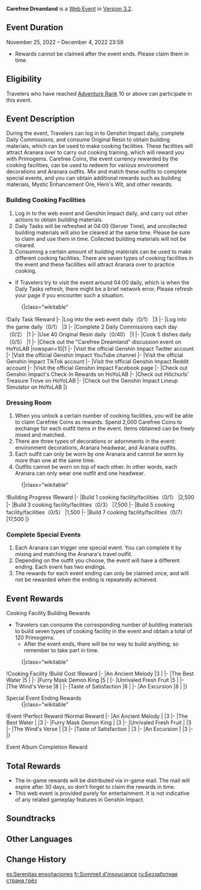 {{Event Tabs}}
{{Event
|name              = Carefree Dreamland
|image             = Carefree Dreamland.png
|type              = Web
|group             = <!--Flagship/Login/Submission-->
|time_known        = yes
|time_start        = 2022-11-25 12:00:00
|time_start_offset = GMT+8
|time_end          = 2022-12-04 23:59:59
|time_end_offset   = GMT+8
|link              = https://twitter.com/GenshinImpact/status/1595983118753665024
|linkname          = Official Announcement
|link2             = https://act.hoyoverse.com/ys/event/e20221125aranara/index.html
|link2name         = Event Page
}}
'''Carefree Dreamland''' is a [[Web Event]] in [[Version 3.2]].

==Event Duration==
November 25, 2022 – December 4, 2022 23:59
* Rewards cannot be claimed after the event ends. Please claim them in time.

==Eligibility==
Travelers who have reached [[Adventure Rank]] 10 or above can participate in this event.

==Event Description==
During the event, Travelers can log in to Genshin Impact daily, complete Daily Commissions, and consume Original Resin to obtain building materials, which can be used to make cooking facilities. These facilities will attract Aranara over to carry out cooking training, which will reward you with Primogems. Carefree Coins, the event currency rewarded by the cooking facilities, can be used to redeem for various environment decorations and Aranara outfits. Mix and match these outfits to complete special events, and you can obtain additional rewards such as building materials, Mystic Enhancement Ore, Hero's Wit, and other rewards.

===Building Cooking Facilities===
# Log in to the web event and Genshin Impact daily, and carry out other actions to obtain building materials.
# Daily Tasks will be refreshed at 04:00 (Server Time), and uncollected building materials will also be cleared at the same time. Please be sure to claim and use them in time. Collected building materials will not be cleared.
# Consuming a certain amount of building materials can be used to make different cooking facilities. There are seven types of cooking facilities in the event and these facilities will attract Aranara over to practice cooking.
*If Travelers try to visit the event around 04:00 daily, which is when the Daily Tasks refresh, there might be a brief network error. Please refresh your page if you encounter such a situation.
:{|class="wikitable"
!Daily Task
!Reward
|-
|Log into the web event daily（0/1）
|3 {{Icon|CD Building Material}}
|-
|Log into the game daily（0/1）
|3 {{Icon|CD Building Material}}
|-
|Complete 2 Daily Commissions each day（0/2）
|1 {{Icon|CD Building Material}}
|-
|Use 40 Original Resin daily（0/40）
|1 {{Icon|CD Building Material}}
|-
|Cook 5 dishes daily（0/5）
|1 {{Icon|CD Building Material}}
|-
|Check out the "Carefree Dreamland" discussion event on HoYoLAB
|rowspan=10|1 {{Icon|CD Building Material}}
|-
|Visit the official Genshin Impact Twitter account
|-
|Visit the official Genshin Impact YouTube channel
|-
|Visit the official Genshin Impact TikTok account
|-
|Visit the official Genshin Impact Reddit account
|-
|Visit the official Genshin Impact Facebook page
|-
|Check out Genshin Impact's Check-In Rewards on HoYoLAB
|-
|Check out Hilichurls' Treasure Trove on HoYoLAB
|-
|Check out the Genshin Impact Lineup Simulator on HoYoLAB
|}

===Dressing Room===
# When you unlock a certain number of cooking facilities, you will be able to claim Carefree Coins as rewards. Spend 2,000 Carefree Coins to exchange for each outfit items in the event. Items obtained can be freely mixed and matched.
# There are three types of decorations or adornments in the event: environment decorations, Aranara headwear, and Aranara outfits.
# Each outfit can only be worn by one Aranara and cannot be worn by more than one at the same time.
# Outfits cannot be worn on top of each other. In other words, each Aranara can only wear one outfit and one headwear.
:{|class="wikitable"
!Building Progress
!Reward
|-
|Build 1 cooking facility/facilities（0/1）
|2,500 {{Icon|CD Carefree Coin}}
|-
|Build 3 cooking facility/facilities（0/3）
|7,500 {{Icon|CD Carefree Coin}}
|-
|Build 5 cooking facility/facilities（0/5）
|1,500 {{Icon|CD Carefree Coin}}
|-
|Build 7 cooking facility/facilities（0/7）
|17,500 {{Icon|CD Carefree Coin}}
|}

===Complete Special Events===
# Each Aranara can trigger one special event. You can complete it by mixing and matching the Aranara's travel outfit.
# Depending on the outfit you choose, the event will have a different ending. Each event has two endings.
# The rewards for each event ending can only be claimed once, and will not be rewarded when the ending is repeatedly achieved.

==Event Rewards==
;Cooking Facility Building Rewards
* Travelers can consume the corresponding number of building materials to build seven types of cooking facility in the event and obtain a total of 120 Primogems.
** After the event ends, there will be no way to build anything, so remember to take part in time.
:{|class="wikitable"
!Cooking Facility
!Build Cost
!Reward
|-
|An Ancient Melody
|3 {{Icon|CD Building Material|30}}
|{{Card|Primogem|15}}
|-
|The Best Water
|5 {{Icon|CD Building Material|30}}
|{{Card|Primogem|15}}
|-
|Furry Mask Demon King
|5 {{Icon|CD Building Material|30}}
|{{Card|Primogem|15}}
|-
|Unrivaled Fresh Fruit
|5 {{Icon|CD Building Material|30}}
|{{Card|Primogem|15}}
|-
|The Wind's Verse
|8 {{Icon|CD Building Material|30}}
|{{Card|Primogem|20}}
|-
|Taste of Satisfaction
|8 {{Icon|CD Building Material|30}}
|{{Card|Primogem|20}}
|-
|An Excursion
|8 {{Icon|CD Building Material|30}}
|{{Card|Primogem|20}}
|}

;Special Event Ending Rewards
:{|class="wikitable"
!Event
!Perfect Reward
!Normal Reward
|-
|An Ancient Melody
|{{Card|Hero's Wit|1}}
|3 {{Icon|CD Building Material|30}}
|-
|The Best Water
|{{Card|Mora|15,000}}
|3 {{Icon|CD Building Material|30}}
|-
|Furry Mask Demon King
|{{Card|Mystic Enhancement Ore|3}}
|3 {{Icon|CD Building Material|30}}
|-
|Unrivaled Fresh Fruit
|{{Card|Hero's Wit|3}}
|3 {{Icon|CD Building Material|30}}
|-
|The Wind's Verse
|{{Card|Mora|25,000}}
|3 {{Icon|CD Building Material|30}}
|-
|Taste of Satisfaction
|{{Card|Mystic Enhancement Ore|5}}
|3 {{Icon|CD Building Material|30}}
|-
|An Excursion
|{{Card|Hero's Wit|5}}
|3 {{Icon|CD Building Material|30}}
|-
|}

;Event Album Completion Reward
{{Card|Mora|10,000}}

==Total Rewards==
{{Event Rewards
|Primogem = 120
|Mora = 50,000
|Hero's Wit = 9
|Mystic Enhancement Ore = 8
|sort = Primogem,Mora,Hero's Wit,Mystic Enhancement Ore
}}
* The in-game rewards will be distributed via in-game mail. The mail will expire after 30 days, so don't forget to claim the rewards in time.
* This web event is provided purely for entertainment. It is not indicative of any related gameplay features in Genshin Impact.

==Soundtracks==
{{Soundtracks by Category Table|type=eventgameplay}}

==Other Languages==
{{Other Languages
|en      = Carefree Dreamland
|zhs     = 无忧梦乡
|zhs_rm  = Wúyōu Mèngxiāng
|zht     = 無憂夢鄉
|zht_rm  = Wúyōu Mèngxiāng
|zh_tl   = Worry-Free Dreamland
|ja      = ウツァヴの夢
|ja_rm   = Utsavu no Yume
|ja_tl   = Dream of Utsava
|ko      = 행복한 꿈의 나라
|ko_rm   = Haengbokhan Kkum-ui Nara
|ko_tl   = Happy Dreamland
|es      = Serenitas ensoñaciones
|es_tl   = Daydreamed Serenities
|fr      = Sommeil d'insouciance
|fr_tl   = Carefree Sleep
|ru      = Беззаботная страна грёз
|ru_tl   = Carefree Land of Dreams
|th      = แดนฝันไร้อาวรณ์
|th_rm   = 
|th_tl   = 
|vi      = Cõi Mộng Vô Ưu
|vi_tl   = Unconcerned Realm of Dreams
|de      = Sorgloses Traumland
|de_tl   = Carefree Dreamland
|id      = Dunia Mimpi Riang
|id_tl   = Carefree Dream World
|pt      = Terra dos Sonhos Serenos
|pt_tl   = Land of Peaceful Dreams
}}

==Change History==
{{Change History|3.2}}

[[es:Serenitas ensoñaciones]]
[[fr:Sommeil d'insouciance]]
[[ru:Беззаботная страна грёз]]